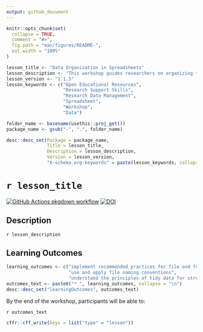 ```yaml
---
output: github_document
---
```


<!-- README.md is generated from README.Rmd. Please edit that file -->

```r
knitr::opts_chunk$set(
  collapse = TRUE,
  comment = "#>",
  fig.path = "man/figures/README-",
  out.width = "100%"
)
```

```r

lesson_title <- "Data Organization in Spreadsheets"
lesson_description <- "This workshop guides researchers on organizing tabular data in order to streamline later analysis in Excel, R, or the statistical program of their choice. Attendees will gain an understanding of the principles and practices in project organization, file naming, and structuring tidy data."
lesson_version <- "1.1.5"
lesson_keywords <- c("Open Educational Resources",
                     "Research Support Skills",
                     "Research Data Management", 
                     "Spreadsheet",
                     "Workshop", 
                     "Data")

folder_name <- basename(usethis::proj_get())
package_name <- gsub("-", ".", folder_name)

desc::desc_set(Package = package_name, 
               Title = lesson_title, 
               Description = lesson_description, 
               Version = lesson_version, 
               "X-schema.org-keywords" = paste(lesson_keywords, collapse = ", "))
```

# `r lesson_title`

<!-- badges: start -->
[![GitHub Actions pkgdown workflow](https://github.com/uf-repro/data-organization/workflows/pkgdown/badge.svg)](https://github.com/uf-repro/data-organization/actions?query=workflow%3Apkgdown)
[![DOI](https://zenodo.org/badge/DOI/10.5281/zenodo.3892183.svg)](https://doi.org/10.5281/zenodo.3892183)

<!-- badges: end -->

## Description

`r lesson_description`

## Learning Outcomes

```r
learning_outcomes <- c("implement recommended practices for file and folder organization in projects", 
                       "use and apply file naming conventions", 
                       "understand the principles of tidy data for structuring tabular data")
outcomes_text <- paste0("* ", learning_outcomes, collapse = "\n")
desc::desc_set("learningOutcomes", outcomes_text)
```

By the end of the workshop, participants will be able to:

`r outcomes_text`

```r
cffr::cff_write(keys = list("type" = "lesson"))
```

